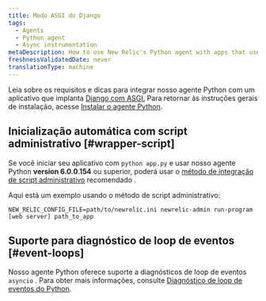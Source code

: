 ```yaml
---
title: Modo ASGI do Django
tags:
  - Agents
  - Python agent
  - Async instrumentation
metaDescription: How to use New Relic's Python agent with apps that use Django with ASGI.
freshnessValidatedDate: never
translationType: machine
---
```


Leia sobre os requisitos e dicas para integrar nosso agente Python com um aplicativo que implanta [Django com ASGI.](https://docs.djangoproject.com/en/3.1/howto/deployment/asgi/) Para retornar às instruções gerais de instalação, acesse [Instalar o agente Python](/docs/agents/python-agent/installation-configuration/python-agent-installation).

## Inicialização automática com script administrativo [#wrapper-script]

Se você iniciar seu aplicativo com `python app.py` e usar nosso agente Python <DoNotTranslate>**version 6.0.0.154**</DoNotTranslate> ou superior, poderá usar o [método de integração de script administrativo](/docs/agents/python-agent/installation-configuration/python-agent-installation#integration) recomendado .

Aqui está um exemplo usando o método de script administrativo:

```
NEW_RELIC_CONFIG_FILE=path/to/newrelic.ini newrelic-admin run-program [web server] path_to_app
```

## Suporte para diagnóstico de loop de eventos [#event-loops]

Nosso agente Python oferece suporte a diagnósticos de loop de eventos `asyncio` . Para obter mais informações, consulte [Diagnóstico de loop de eventos do Python](/docs/agents/python-agent/supported-features/python-event-loop-diagnostics).